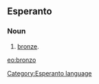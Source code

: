 ==Esperanto==
===Noun===
# [[bronze]].

[[eo:bronzo]]
[[Category:Esperanto language]]
{{Universala Vortaro}}